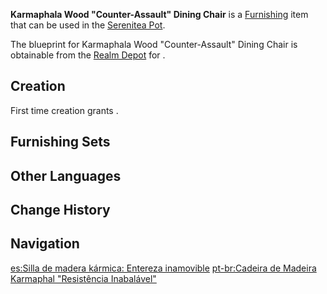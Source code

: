 {{Furnishing Infobox
|id             = 362110
|image          = Item Karmaphala Wood Counter-Assault Dining Chair.png
|category       = Small Furnishing
|subcategory    = Seating
|quality        = 3
|adeptal_energy = 60
|load           = 85
|reduced_load   = 64
|interaction    = Seat
|description    = Ordinary dining chairs made from [[Karmaphala Wood]] that can be seen everywhere in [[Sumeru City]]. These chairs are so ordinary that few people have given them a special nickname. However, after a well-publicized incident where a drunk student tried to arrest a chair but was ultimately subdued by it, everyone gradually committed to the memory of the counter-assault properties of the chair and acknowledged its safety.
|mention        = 
|blueprint      = Realm Depot
|source1        = 
}}
'''Karmaphala Wood "Counter-Assault" Dining Chair''' is a [[Furnishing]] item that can be used in the [[Serenitea Pot]].

The blueprint for Karmaphala Wood "Counter-Assault" Dining Chair is obtainable from the [[Realm Depot]] for {{Item|Realm Currency|24|x=160}}.

==Creation==
First time creation grants {{Item|Trust|24|x=60}}.
{{Recipe
|type = Creation
|time = 14h
|Karmaphala Wood = 12
|sort = Karmaphala Wood
}}

==Furnishing Sets==
{{Craft Usage}}

==Other Languages==
{{Other Languages
|en      = Karmaphala Wood "Counter-Assault" Dining Chair
|zhs     = 业果木「反擒拿」餐椅
|zhs_rm  = Yèguǒ-mù "Fǎn-qínná" Cānyǐ
|zht     = 業果木「反擒拿」餐椅
|zht_rm  = Yèguǒ-mù "Fǎn-qínná" Cānyǐ
|zh_tl   = Karmaphala Wood "Anti-tackling" Dining Chair
|ja      = 業果の「返し技」チェア
|ja_rm   = Gouka no "Kaeshi-waza" Chea
|ja_tl   = Karmaphala "Counterattack" Chair
|ko      = 카르마팔라 「반격」 식탁 의자
|ko_rm   = Kareumapalla "Bangyeok" Siktak Uija
|ko_tl   = Karmaphala "Counterattack" Table Chair
|es      = Silla de madera kármica: Entereza inamovible
|es_tl   = Karmic Wood Seat: Immovable Fortitude
|fr      = Chaise «&nbsp;Contre-assaut&nbsp;» en bois de karmaphalien
|fr_tl   = Karmaphala Wood "Counter-Assault" Chair
|ru      = Обеденный стул из древесины кармафалы «Контрнападение»
|ru_tl   = 
|th      = เก้าอี้ทานอาหารไม้ Karmaphala "ป้องกันการจับ"
|th_rm   = 
|th_tl   = 
|vi      = Ghế "Phản Truy Bắt" Gỗ Karmaphala
|vi_tl   = 
|de      = Esstischstuhl „Gegenwehrgriff“ aus Karmaphala-Holz
|de_tl   = 
|id      = Kursi Makan Kayu Karmaphala: Serangan Balik
|id_tl   = Karmaphala Wood Dining Chair: Counterattack
|pt      = Cadeira de Madeira Karmaphal "Resistência Inabalável"
|pt_tl   = 
|tr      = Karmaphala Kütüğü "Karşı Saldırı" Yemek Sandalyesi
|tr_tl   = 
|it      = Sedia da pranzo in legno di Karmaphala Contrassalto
|it_tl   = 
}}

==Change History==
{{Change History|3.2}}

==Navigation==
{{Furnishing Navbox|interior}}

[[es:Silla de madera kármica: Entereza inamovible]]
[[pt-br:Cadeira de Madeira Karmaphal "Resistência Inabalável"]]